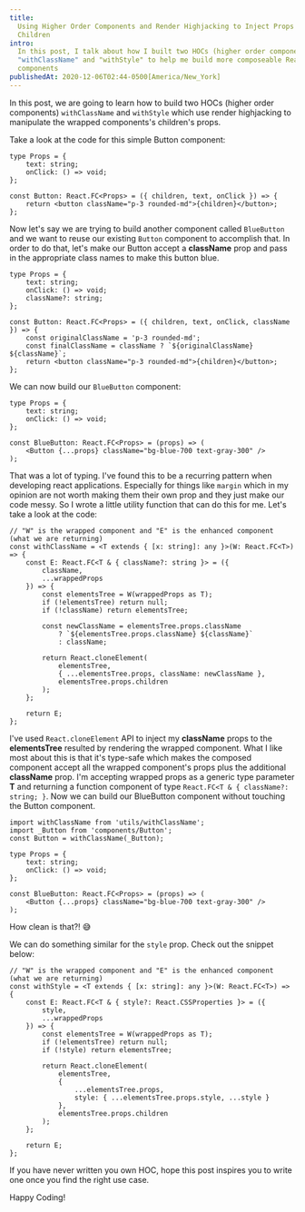 ```yaml
---
title:
  Using Higher Order Components and Render Highjacking to Inject Props to
  Children
intro:
  In this post, I talk about how I built two HOCs (higher order components)
  "withClassName" and "withStyle" to help me build more composeable React
  components
publishedAt: 2020-12-06T02:44-0500[America/New_York]
---
```


In this post, we are going to learn how to build two HOCs (higher order
components) `withClassName` and `withStyle` which use render highjacking to
manipulate the wrapped components's children's props.

Take a look at the code for this simple Button component:

```tsx
type Props = {
	text: string;
	onClick: () => void;
};

const Button: React.FC<Props> = ({ children, text, onClick }) => {
	return <button className="p-3 rounded-md">{children}</button>;
};
```

Now let's say we are trying to build another component called `BlueButton` and
we want to reuse our existing `Button` component to accomplish that. In order
to do that, let's make our Button accept a **className** prop and pass in the
appropriate class names to make this button blue.

```tsx
type Props = {
	text: string;
	onClick: () => void;
	className?: string;
};

const Button: React.FC<Props> = ({ children, text, onClick, className }) => {
	const originalClassName = 'p-3 rounded-md';
	const finalClassName = className ? `${originalClassName} ${className}`;
	return <button className="p-3 rounded-md">{children}</button>;
};
```

We can now build our `BlueButton` component:

```tsx
type Props = {
	text: string;
	onClick: () => void;
};

const BlueButton: React.FC<Props> = (props) => (
	<Button {...props} className="bg-blue-700 text-gray-300" />
);
```

That was a lot of typing. I've found this to be a recurring pattern when
developing react applications. Especially for things like `margin` which in my
opinion are not worth making them their own prop and they just make our code
messy. So I wrote a little utility function that can do this for me. Let's
take a look at the code:

```tsx
// "W" is the wrapped component and "E" is the enhanced component (what we are returning)
const withClassName = <T extends { [x: string]: any }>(W: React.FC<T>) => {
	const E: React.FC<T & { className?: string }> = ({
		className,
		...wrappedProps
	}) => {
		const elementsTree = W(wrappedProps as T);
		if (!elementsTree) return null;
		if (!className) return elementsTree;

		const newClassName = elementsTree.props.className
			? `${elementsTree.props.className} ${className}`
			: className;

		return React.cloneElement(
			elementsTree,
			{ ...elementsTree.props, className: newClassName },
			elementsTree.props.children
		);
	};

	return E;
};
```

I've used `React.cloneElement` API to inject my **className** props to the
**elementsTree** resulted by rendering the wrapped component. What I like most
about this is that it's type-safe which makes the composed component accept
all the wrapped component's props plus the additional **className** prop. I'm
accepting wrapped props as a generic type parameter **T** and returning a
function component of type `React.FC<T & { className?: string; }`. Now we can
build our BlueButton component without touching the Button component.

```tsx
import withClassName from 'utils/withClassName';
import _Button from 'components/Button';
const Button = withClassName(_Button);

type Props = {
	text: string;
	onClick: () => void;
};

const BlueButton: React.FC<Props> = (props) => (
	<Button {...props} className="bg-blue-700 text-gray-300" />
);
```

How clean is that?! 😅

We can do something similar for the `style` prop. Check out the snippet below:

```tsx
// "W" is the wrapped component and "E" is the enhanced component (what we are returning)
const withStyle = <T extends { [x: string]: any }>(W: React.FC<T>) => {
	const E: React.FC<T & { style?: React.CSSProperties }> = ({
		style,
		...wrappedProps
	}) => {
		const elementsTree = W(wrappedProps as T);
		if (!elementsTree) return null;
		if (!style) return elementsTree;

		return React.cloneElement(
			elementsTree,
			{
				...elementsTree.props,
				style: { ...elementsTree.props.style, ...style }
			},
			elementsTree.props.children
		);
	};

	return E;
};
```

If you have never written you own HOC, hope this post inspires you to write
one once you find the right use case.

Happy Coding!
